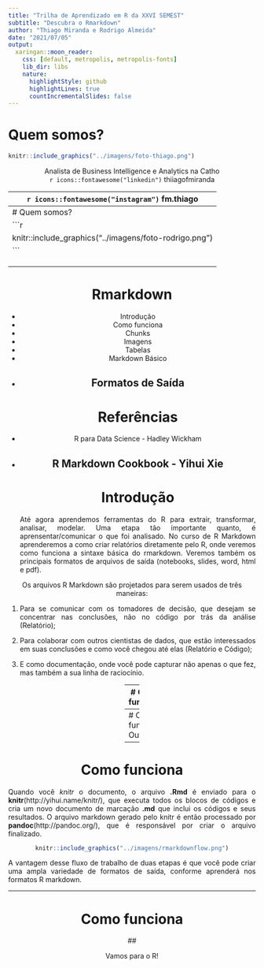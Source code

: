 ---
title: "Trilha de Aprendizado em R da XXVI SEMEST"
subtitle: "Descubra o Rmarkdown"
author: "Thiago Miranda e Rodrigo Almeida"
date: "2021/07/05"
output:
  xaringan::moon_reader:
    css: [default, metropolis, metropolis-fonts]
    lib_dir: libs
    nature:
      highlightStyle: github
      highlightLines: true
      countIncrementalSlides: false
---
# Quem somos?
```{r ,echo=FALSE, out.width="40%",fig.align="center", fig.cap="Thiago Miranda"}
knitr::include_graphics("../imagens/foto-thiago.png")
```
<center> Analista de Business Intelligence e Analytics na Catho </center>
<center> `r icons::fontawesome("linkedin")` thiiagofmiranda </center>
<center> `r icons::fontawesome("instagram")` fm.thiago </center>
---
# Quem somos?
```{r ,echo=FALSE, out.width="40%",fig.align="center", fig.cap="Rodrigo Almeida"}
knitr::include_graphics("../imagens/foto-rodrigo.png")
```
<center> People Analytics na Dasa </center>
<center> `r icons::fontawesome("linkedin")` rodrigoalmeidafigueira </center>
<center> `r icons::fontawesome("instagram")` rodrigo.alm93 </center>
---
# Rmarkdown
* Introdução
* Como funciona
* Chunks
* Imagens
* Tabelas
* Markdown Básico
* Formatos de Saída
---
# Referências
* R para Data Science - Hadley Wickham
* R Markdown Cookbook - Yihui Xie
---
# Introdução
<p align='justify'>Até agora aprendemos ferramentas do R para extrair, transformar, analisar, modelar. Uma etapa tão importante quanto, é aprensentar/comunicar o que foi analisado. No curso de R Markdown aprenderemos a como criar relatórios diretamente pelo R, onde veremos como funciona a sintaxe básica do rmarkdown. Veremos também os principais formatos de arquivos de saída (notebooks, slides, word, html e pdf).</p>

Os arquivos R Markdown são projetados para serem usados de três maneiras:
  
1. <p align='justify'>Para se comunicar com os tomadores de decisão, que desejam se concentrar nas conclusões, não no código por trás da análise (Relatório);</p>
2. <p align='justify'>Para colaborar com outros cientistas de dados, que estão interessados em suas conclusões e como você chegou até elas (Relatório e Código);</p>
3. <p align='justify'>E como documentação, onde você pode capturar não apenas o que fez, mas também a sua linha de raciocínio.</p>

---
# Como funciona

Pré-requisito: Você precisa do pacote rmarkdown, o RStudio instala automaticamente.

Este é um arquivo R Markdown, um arquivo de texto simples que possui a extensão .Rmd:

```{r ,echo=FALSE, out.width="80%",fig.align="center"}
knitr::include_graphics("../imagens/arquivo-rmd.png")
```

---
# Como funciona
Output:
```{r ,echo=FALSE, out.width="80%",fig.align="center"}
knitr::include_graphics("../imagens/arquivo-html.png")
```

---
# Como funciona

<p align='justify'>Quando você <i>knitr</i> o documento, o arquivo <b>.Rmd</b> é enviado para o <b>knitr</b>(http://yihui.name/knitr/), que executa todos os blocos de códigos e cria um novo documento de marcação <b>.md</b> que inclui os códigos e seus resultados. O arquivo markdown gerado pelo knitr é então processado por <b>pandoc</b>(http://pandoc.org/), que é responsável por criar o arquivo finalizado.</p>

```{r ,echo=FALSE, out.width="80%",fig.align="center"}
knitr::include_graphics("../imagens/rmarkdownflow.png")
```

<p align='justify'>A vantagem desse fluxo de trabalho de duas etapas é que você pode criar uma ampla variedade de formatos de saída, conforme aprenderá nos formatos R markdown.</p>

---
# Como funciona

## <p align='center'>Vamos para o R!</p>

